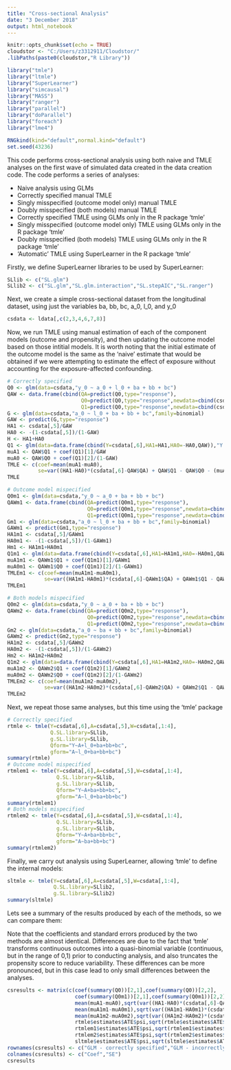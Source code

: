 ```yaml
---
title: "Cross-sectional Analysis"
date: "3 December 2018"
output: html_notebook
---
```

  
```r
knitr::opts_chunk$set(echo = TRUE)
cloudstor <- "C:/Users/z3312911/Cloudstor/"
.libPaths(paste0(cloudstor,"R Library"))

library("tmle")
library("ltmle")
library("SuperLearner")
library("simcausal")
library("MASS")
library("ranger")
library("parallel")
library("doParallel")
library("foreach")
library("lme4")

RNGkind(kind="default",normal.kind="default")
set.seed(43236)
```

This code performs cross-sectional analysis using both naive and TMLE analyses on the first wave of simulated data created in the data creation code. 
The code performs a series of analyses:
  
* Naive analysis using GLMs
* Correctly specified manual TMLE
* Singly misspecified (outcome model only) manual TMLE
* Doubly misspecified (both models) manual TMLE
* Correctly specified TMLE using GLMs only in the R package 'tmle'
* Singly misspecified (outcome model only) TMLE using GLMs only in the R package 'tmle'
* Doubly misspecified (both models) TMLE using GLMs only in the R package 'tmle'
* 'Automatic' TMLE using SuperLearner in the R package 'tmle'

Firstly, we define SuperLearner libraries to be used by SuperLearner:

```r
SLlib <- c("SL.glm")
SLlib2 <- c("SL.glm","SL.glm.interaction","SL.stepAIC","SL.ranger")
```

Next, we create a simple cross-sectional dataset from the longitudinal dataset, using just the variables ba, bb, bc, a_0, l_0, and y_0

```r
csdata <- ldata[,c(2,3,4,6,7,8)]
```

Now, we run TMLE using manual estimation of each of the component models (outcome and propensity), and then updating the outcome model based on those intitial models.
It is worth noting that the initial estimate of the outcome model is the same as the 'naive' estimate that would be obtained if we were attempting to estimate the effect of exposure without accounting for the exposure-affected confounding.

```r
# Correctly specified
Q0 <- glm(data=csdata,"y_0 ~ a_0 + l_0 + ba + bb + bc")
QAW <- data.frame(cbind(QA=predict(Q0,type="response"),
                        Q0=predict(Q0,type="response",newdata=cbind(csdata[,1:4],a_0=0)),
                        Q1=predict(Q0,type="response",newdata=cbind(csdata[,1:4],a_0=1))))
G <- glm(data=csdata,"a_0 ~ l_0 + ba + bb + bc",family=binomial)
GAW <- predict(G,type="response")
HA1 <- csdata[,5]/GAW
HA0 <- -(1-csdata[,5])/(1-GAW)
H <- HA1+HA0
Q1 <- glm(data=data.frame(cbind(Y=csdata[,6],HA1=HA1,HA0=-HA0,QAW)),"Y ~ -1 + HA1 + HA0 + offset(QA)")
muA1 <- QAW$Q1 + coef(Q1)[1]/GAW
muA0 <- QAW$Q0 + coef(Q1)[2]/(1-GAW)
TMLE <- c(coef=mean(muA1-muA0),
          se=var((HA1-HA0)*(csdata[,6]-QAW$QA) + QAW$Q1 - QAW$Q0 - (muA1-muA0))/length(csdata[,1]))
TMLE

# Outcome model mispecified
Q0m1 <- glm(data=csdata,"y_0 ~ a_0 + ba + bb + bc")
QAWm1 <- data.frame(cbind(QA=predict(Q0m1,type="response"),
                          Q0=predict(Q0m1,type="response",newdata=cbind(csdata[,1:4],a_0=0)),
                          Q1=predict(Q0m1,type="response",newdata=cbind(csdata[,1:4],a_0=1))))
Gm1 <- glm(data=csdata,"a_0 ~ l_0 + ba + bb + bc",family=binomial)
GAWm1 <- predict(Gm1,type="response")
HA1m1 <- csdata[,5]/GAWm1
HA0m1 <- -(1-csdata[,5])/(1-GAWm1)
Hm1 <- HA1m1+HA0m1
Q1m1 <- glm(data=data.frame(cbind(Y=csdata[,6],HA1=HA1m1,HA0=-HA0m1,QAWm1)),"Y ~ -1 + HA1 + HA0 + offset(QA)")
muA1m1 <- QAWm1$Q1 + coef(Q1m1)[1]/GAWm1
muA0m1 <- QAWm1$Q0 + coef(Q1m1)[2]/(1-GAWm1)
TMLEm1 <- c(coef=mean(muA1m1-muA0m1),
            se=var((HA1m1-HA0m1)*(csdata[,6]-QAWm1$QA) + QAWm1$Q1 - QAWm1$Q0 - (muA1m1-muA0m1))/length(csdata[,1]))
TMLEm1

# Both models mispecified
Q0m2 <- glm(data=csdata,"y_0 ~ a_0 + ba + bb + bc")
QAWm2 <- data.frame(cbind(QA=predict(Q0m2,type="response"),
                          Q0=predict(Q0m2,type="response",newdata=cbind(csdata[,1:4],a_0=0)),
                          Q1=predict(Q0m2,type="response",newdata=cbind(csdata[,1:4],a_0=1))))
Gm2 <- glm(data=csdata,"a_0 ~ ba + bb + bc",family=binomial)
GAWm2 <- predict(Gm2,type="response")
HA1m2 <- csdata[,5]/GAWm2
HA0m2 <- -(1-csdata[,5])/(1-GAWm2)
Hm2 <- HA1m2+HA0m2
Q1m2 <- glm(data=data.frame(cbind(Y=csdata[,6],HA1=HA1m2,HA0=-HA0m2,QAWm2)),"Y ~ -1 + HA1 + HA0 + offset(QA)")
muA1m2 <- QAWm2$Q1 + coef(Q1m2)[1]/GAWm2
muA0m2 <- QAWm2$Q0 + coef(Q1m2)[2]/(1-GAWm2)
TMLEm2 <- c(coef=mean(muA1m2-muA0m2),
            se=var((HA1m2-HA0m2)*(csdata[,6]-QAWm2$QA) + QAWm2$Q1 - QAWm2$Q0 - (muA1m2-muA0m2))/length(csdata[,1]))
TMLEm2
```

Next, we repeat those same analyses, but this time using the 'tmle' package

```r
# Correctly specified
rtmle <- tmle(Y=csdata[,6],A=csdata[,5],W=csdata[,1:4],
              Q.SL.library=SLlib,
              g.SL.library=SLlib,
              Qform="Y~A+l_0+ba+bb+bc",
              gform="A~l_0+ba+bb+bc")
summary(rtmle)
# Outcome model mispecified
rtmlem1 <- tmle(Y=csdata[,6],A=csdata[,5],W=csdata[,1:4],
                Q.SL.library=SLlib,
                g.SL.library=SLlib,
                Qform="Y~A+ba+bb+bc",
                gform="A~l_0+ba+bb+bc")
summary(rtmlem1)
# Both models mispecified
rtmlem2 <- tmle(Y=csdata[,6],A=csdata[,5],W=csdata[,1:4],
                Q.SL.library=SLlib,
                g.SL.library=SLlib,
                Qform="Y~A+ba+bb+bc",
                gform="A~ba+bb+bc")
summary(rtmlem2)
```

Finally, we carry out analysis using SuperLearner, allowing 'tmle' to define the internal models:

```r
sltmle <- tmle(Y=csdata[,6],A=csdata[,5],W=csdata[,1:4],
               Q.SL.library=SLlib2,
               g.SL.library=SLlib2)
summary(sltmle)
```

Lets see a summary of the results produced by each of the methods, so we can compare them:

Note that the coefficients and standard errors produced by the two methods are almost identical. Differences are due to the fact that 'tmle' transforms continuous outcomes into a quasi-binomial variable (continuous, but in the range of 0,1) prior to conducting analysis, and also truncates the propensity score to reduce variability. These differences can be more pronounced, but in this case lead to only small differences between the analyses.

```r
csresults <- matrix(c(coef(summary(Q0))[2,1],coef(summary(Q0))[2,2],
                      coef(summary(Q0m1))[2,1],coef(summary(Q0m1))[2,2],
                      mean(muA1-muA0),sqrt(var((HA1-HA0)*(csdata[,6]-QAW$QA) + QAW$Q1 - QAW$Q0 - (muA1-muA0))/length(csdata[,1])),
                      mean(muA1m1-muA0m1),sqrt(var((HA1m1-HA0m1)*(csdata[,6]-QAWm1$QA) + QAWm1$Q1 - QAWm1$Q0 - (muA1m1-muA0m1))/length(csdata[,1])),
                      mean(muA1m2-muA0m2),sqrt(var((HA1m2-HA0m2)*(csdata[,6]-QAWm2$QA) + QAWm2$Q1 - QAWm2$Q0 - (muA1m2-muA0m2))/length(csdata[,1])),
                      rtmle$estimates$ATE$psi,sqrt(rtmle$estimates$ATE$var.psi),
                      rtmlem1$estimates$ATE$psi,sqrt(rtmlem1$estimates$ATE$var.psi),
                      rtmlem2$estimates$ATE$psi,sqrt(rtmlem2$estimates$ATE$var.psi),
                      sltmle$estimates$ATE$psi,sqrt(sltmle$estimates$ATE$var.psi)),nrow=9,ncol=2,byrow=TRUE)
rownames(csresults) <- c("GLM - correctly specified","GLM - incorrectly specified","Manual TMLE - correctly specified","Manual TMLE - outcome specified","Manual TMLE - doubly specified","'tmle' package - correctly specified","'tmle' package - outcome misspecified","'tmle' package - doubly misspecified","SuperLearner TMLE")
colnames(csresults) <- c("Coef","SE")
csresults
```